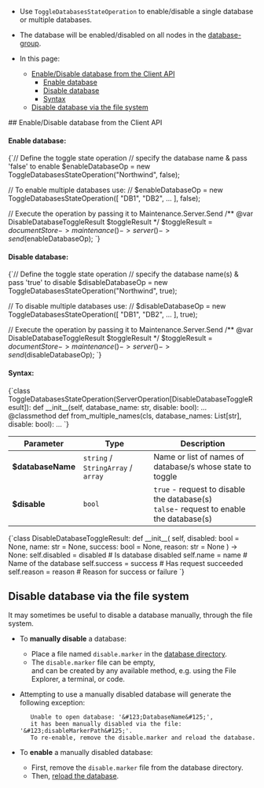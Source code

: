 
<Admonition type="note" title="">

* Use `ToggleDatabasesStateOperation` to enable/disable a single database or multiple databases.

* The database will be enabled/disabled on all nodes in the [database-group](../../../studio/database/settings/manage-database-group.mdx).

* In this page:

  * [Enable/Disable database from the Client API](../../../client-api/operations/server-wide/toggle-databases-state.mdx#enable/disable-database-from-the-client-api)  
      * [Enable database](../../../client-api/operations/server-wide/toggle-databases-state.mdx#enable-database)
      * [Disable database](../../../client-api/operations/server-wide/toggle-databases-state.mdx#disable-database)
      * [Syntax](../../../client-api/operations/server-wide/toggle-databases-state.mdx#syntax)     
  * [Disable database via the file system](../../../client-api/operations/server-wide/toggle-databases-state.mdx#disable-database-via-the-file-system)

</Admonition>
## Enable/Disable database from the Client API

#### Enable database:  

<TabItem value="enable" label="enable">
<CodeBlock language="php">
{`// Define the toggle state operation
// specify the database name & pass 'false' to enable
$enableDatabaseOp = new ToggleDatabasesStateOperation("Northwind", false);

// To enable multiple databases use:
// $enableDatabaseOp = new ToggleDatabasesStateOperation([ "DB1", "DB2", ... ], false);

// Execute the operation by passing it to Maintenance.Server.Send
/** @var DisableDatabaseToggleResult $toggleResult */
$toggleResult = $documentStore->maintenance()->server()->send($enableDatabaseOp);
`}
</CodeBlock>
</TabItem>
#### Disable database: 

<TabItem value="disable" label="disable">
<CodeBlock language="php">
{`// Define the toggle state operation
// specify the database name(s) & pass 'true' to disable
$disableDatabaseOp = new ToggleDatabasesStateOperation("Northwind", true);

// To disable multiple databases use:
// $disableDatabaseOp = new ToggleDatabasesStateOperation([ "DB1", "DB2", ... ], true);

// Execute the operation by passing it to Maintenance.Server.Send
/** @var DisableDatabaseToggleResult $toggleResult */
$toggleResult = $documentStore->maintenance()->server()->send($disableDatabaseOp);
`}
</CodeBlock>
</TabItem>
#### Syntax: 

<TabItem value="syntax_1" label="syntax_1">
<CodeBlock language="python">
{`class ToggleDatabasesStateOperation(ServerOperation[DisableDatabaseToggleResult]):
    def __init__(self, database_name: str, disable: bool): ...
    @classmethod
    def from_multiple_names(cls, database_names: List[str], disable: bool): ...
`}
</CodeBlock>
</TabItem>

| Parameter          | Type    | Description                                                                                      |
|--------------------|---------|---------------------------------------------------------------------------------------|
| **$databaseName**  | `string` / `StringArray` / `array`  | Name or list of names of database/s whose state to toggle |
| **$disable**       | `bool`  | `true` - request to disable the database(s)<br/>`talse`- request to enable the database(s) |

<TabItem value="syntax_2" label="syntax_2">
<CodeBlock language="python">
{`class DisableDatabaseToggleResult:
    def __init__(
        self, disabled: bool = None, name: str = None, success: bool = None, reason: str = None
    ) -> None:
        self.disabled = disabled  # Is database disabled
        self.name = name  # Name of the database
        self.success = success  # Has request succeeded
        self.reason = reason  # Reason for success or failure
`}
</CodeBlock>
</TabItem>



## Disable database via the file system

It may sometimes be useful to disable a database manually, through the file system.  

* To **manually disable** a database:  
 
  * Place a file named `disable.marker` in the [database directory](../../../server/storage/directory-structure.mdx).  
  * The `disable.marker` file can be empty,  
    and can be created by any available method, e.g. using the File Explorer, a terminal, or code.
  
* Attempting to use a manually disabled database will generate the following exception:  

         Unable to open database: '&#123;DatabaseName&#125;', 
         it has been manually disabled via the file: '&#123;disableMarkerPath&#125;'. 
         To re-enable, remove the disable.marker and reload the database.
  
* To **enable** a manually disabled database:
  
  * First, remove the `disable.marker` file from the database directory. 
  * Then, [reload the database](../../../studio/database/settings/database-settings.mdx#how-to-reload-the-database).




